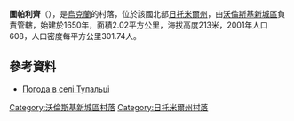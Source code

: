 {{coord|50|35|24|N|27|52|35|E|scale:30000|display=title}}

'''圖帕利齊'''（{{lang-uk|Тупальці}}），是[[烏克蘭|烏克蘭]]的村落，位於該國北部[[日托米爾州|日托米爾州]]，由[[沃倫斯基新城區|沃倫斯基新城區]]負責管轄，始建於1650年，面積2.02平方公里，海拔高度213米，2001年人口608，人口密度每平方公里301.74人。

==參考資料==
* [http://weather.in.ua/ua/zhitomirskaja/26627 Погода в селі Тупальці] {{Wayback|url=http://weather.in.ua/ua/zhitomirskaja/26627 |date=20111219153651 }}

{{DEFAULTSORT:Тупальці}}
[[Category:沃倫斯基新城區村落|Category:沃倫斯基新城區村落]]
[[Category:日托米爾州村落|Category:日托米爾州村落]]


{{Zhytomyr-geo-stub}}